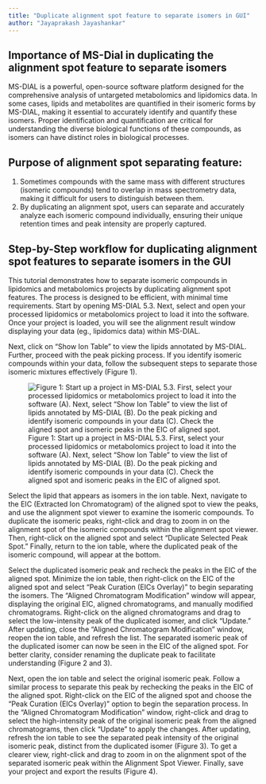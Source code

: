 ```yaml
---
title: "Duplicate alignment spot feature to separate isomers in GUI"
author: "Jayaprakash Jayashankar"
---
```


## Importance of MS-Dial in duplicating the alignment spot feature to separate isomers

MS-DIAL is a powerful, open-source software platform designed for the comprehensive analysis of untargeted metabolomics and lipidomics data. In some cases, lipids and metabolites are quantified in their isomeric forms by MS-DIAL, making it essential to accurately identify and quantify these isomers. Proper identification and quantification are critical for understanding the diverse biological functions of these compounds, as isomers can have distinct roles in biological processes.

## Purpose of alignment spot separating feature:
1.	Sometimes compounds with the same mass with different structures (isomeric compounds) tend to overlap in mass spectrometry data, making it difficult for users to distinguish between them.
2.	By duplicating an alignment spot, users can separate and accurately analyze each isomeric compound individually, ensuring their unique retention times and peak intensity are properly captured.

## Step-by-Step workflow for duplicating alignment spot features to separate isomers in the GUI

This tutorial demonstrates how to separate isomeric compounds in lipidomics and metabolomics projects by duplicating alignment spot features. The process is designed to be efficient, with minimal time requirements. Start by opening MS-DIAL 5.3. Next, select and open your processed lipidomics or metabolomics project to load it into the software. Once your project is loaded, you will see the alignment result window displaying your data (eg., lipidomics data) within MS-DIAL.

Next, click on "Show Ion Table" to view the lipids annotated by MS-DIAL. Further, proceed with the peak picking process. If you identify isomeric compounds within your data, follow the subsequent steps to separate those isomeric mixtures effectively (Figure 1). 

![Figure 1: Start up a project in MS-DIAL 5.3. First, select your processed lipidomics or metabolomics project to load it into the software (A). Next, select “Show Ion Table" to view the list of lipids annotated by MS-DIAL (B). Do the peak picking and identify isomeric compounds in your data (C). Check the aligned spot and isomeric peaks in the EIC of aligned spot.](images/Index/){#fig-1}

Select the lipid that appears as isomers in the ion table. Next, navigate to the EIC (Extracted Ion Chromatogram) of the aligned spot to view the peaks, and use the alignment spot viewer to examine the isomeric compounds. To duplicate the isomeric peaks, right-click and drag to zoom in on the alignment spot of the isomeric compounds within the alignment spot viewer. Then, right-click on the aligned spot and select "Duplicate Selected Peak Spot." Finally, return to the ion table, where the duplicated peak of the isomeric compound, will appear at the bottom.

Select the duplicated isomeric peak and recheck the peaks in the EIC of the aligned spot. Minimize the ion table, then right-click on the EIC of the aligned spot and select "Peak Curation (EICs Overlay)" to begin separating the isomers. The "Aligned Chromatogram Modification" window will appear, displaying the original EIC, aligned chromatograms, and manually modified chromatograms. Right-click on the aligned chromatograms and drag to select the low-intensity peak of the duplicated isomer, and click "Update." After updating, close the "Aligned Chromatogram Modification" window, reopen the ion table, and refresh the list. The separated isomeric peak of the duplicated isomer can now be seen in the EIC of the aligned spot. For better clarity, consider renaming the duplicate peak to facilitate understanding (Figure 2 and 3). 

Next, open the ion table and select the original isomeric peak. Follow a similar process to separate this peak by rechecking the peaks in the EIC of the aligned spot. Right-click on the EIC of the aligned spot and choose the "Peak Curation (EICs Overlay)" option to begin the separation process. In the "Aligned Chromatogram Modification" window, right-click and drag to select the high-intensity peak of the original isomeric peak from the aligned chromatograms, then click "Update" to apply the changes. After updating, refresh the ion table to see the separated peak intensity of the original isomeric peak, distinct from the duplicated isomer (Figure 3). To get a clearer view, right-click and drag to zoom in on the alignment spot of the separated isomeric peak within the Alignment Spot Viewer. Finally, save your project and export the results (Figure 4).
